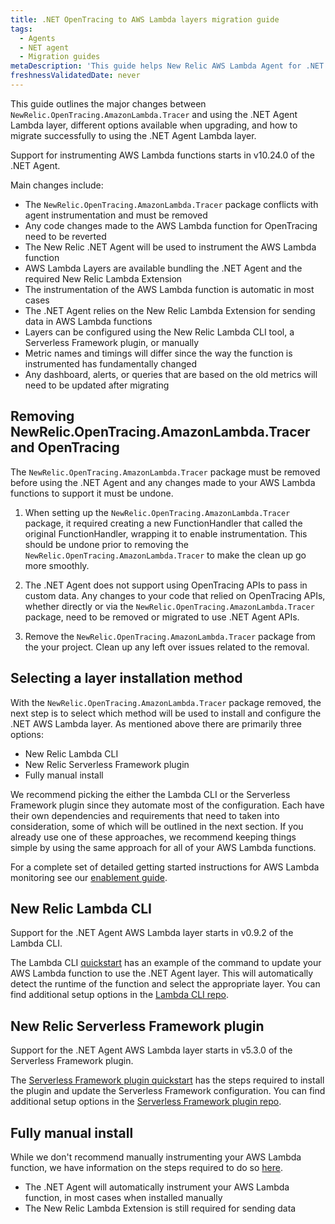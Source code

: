 ```yaml
---
title: .NET OpenTracing to AWS Lambda layers migration guide
tags:
  - Agents
  - NET agent
  - Migration guides
metaDescription: 'This guide helps New Relic AWS Lambda Agent for .NET users migrate from NewRelic.OpenTracing.AmazonLambda.Tracer to AWS Lambda layers'
freshnessValidatedDate: never
---
```


This guide outlines the major changes between `NewRelic.OpenTracing.AmazonLambda.Tracer` and using the .NET Agent Lambda layer, different options available when upgrading, and how to migrate successfully to using the .NET Agent Lambda layer.

<Callout variant="important">
  Support for instrumenting AWS Lambda functions starts in v10.24.0 of the .NET Agent.
</Callout>

Main changes include:

* The `NewRelic.OpenTracing.AmazonLambda.Tracer` package conflicts with agent instrumentation and must be removed
* Any code changes made to the AWS Lambda function for OpenTracing need to be reverted
* The New Relic .NET Agent will be used to instrument the AWS Lambda function
* AWS Lambda Layers are available bundling the .NET Agent and the required New Relic Lambda Extension
* The instrumentation of the AWS Lambda function is automatic in most cases
* The .NET Agent relies on the New Relic Lambda Extension for sending data in AWS Lambda functions
* Layers can be configured using the New Relic Lambda CLI tool, a Serverless Framework plugin, or manually
* Metric names and timings will differ since the way the function is instrumented has fundamentally changed
* Any dashboard, alerts, or queries that are based on the old metrics will need to be updated after migrating

## Removing NewRelic.OpenTracing.AmazonLambda.Tracer and OpenTracing
The `NewRelic.OpenTracing.AmazonLambda.Tracer` package must be removed before using the .NET Agent and any changes made to your AWS Lambda functions to support it must be undone.

1. When setting up the `NewRelic.OpenTracing.AmazonLambda.Tracer` package, it required creating a new FunctionHandler that called the original FunctionHandler, wrapping it to enable instrumentation.  This should be undone prior to removing the `NewRelic.OpenTracing.AmazonLambda.Tracer` to make the clean up go more smoothly.

2. The .NET Agent does not support using OpenTracing APIs to pass in custom data.  Any changes to your code that relied on OpenTracing APIs, whether directly or via the `NewRelic.OpenTracing.AmazonLambda.Tracer` package, need to be removed or migrated to use .NET Agent APIs.

3. Remove the `NewRelic.OpenTracing.AmazonLambda.Tracer` package from the your project.  Clean up any left over issues related to the removal.

## Selecting a layer installation method
With the `NewRelic.OpenTracing.AmazonLambda.Tracer` package removed, the next step is to select which method will be used to install and configure the .NET AWS Lambda layer. As mentioned above there are primarily three options:
- New Relic Lambda CLI
- New Relic Serverless Framework plugin
- Fully manual install

We recommend picking the either the Lambda CLI or the Serverless Framework plugin since they automate most of the configuration.  Each have their own dependencies and requirements that need to taken into consideration, some of which will be outlined in the next section.  If you already use one of these approaches, we recommend keeping things simple by using the same approach for all of your AWS Lambda functions.

For a complete set of detailed getting started instructions for AWS Lambda monitoring see our [enablement guide](/docs/serverless-function-monitoring/aws-lambda-monitoring/enable-lambda-monitoring/enable-aws-lambda-monitoring/).

## New Relic Lambda CLI

<Callout variant="important">
  Support for the .NET Agent AWS Lambda layer starts in v0.9.2 of the Lambda CLI.
</Callout>

The Lambda CLI [quickstart](/docs/serverless-function-monitoring/aws-lambda-monitoring/enable-lambda-monitoring/instrument-your-own/#quickstarts) has an example of the command to update your AWS Lambda function to use the .NET Agent layer.  This will automatically detect the runtime of the function and select the appropriate layer.  You can find additional setup options in the [Lambda CLI repo](https://github.com/newrelic/newrelic-lambda-cli?tab=readme-ov-file#recommendations).

## New Relic Serverless Framework plugin

<Callout variant="important">
  Support for the .NET Agent AWS Lambda layer starts in v5.3.0 of the Serverless Framework plugin.
</Callout>

The [Serverless Framework plugin quickstart](/docs/serverless-function-monitoring/aws-lambda-monitoring/enable-lambda-monitoring/instrument-your-own/#serverless) has the steps required to install the plugin and update the Serverless Framework configuration.  You can find additional setup options in the [Serverless Framework plugin repo](https://github.com/newrelic/serverless-newrelic-lambda-layers).

## Fully manual install
While we don't recommend manually instrumenting your AWS Lambda function, we have information on the steps required to do so [here](/docs/serverless-function-monitoring/aws-lambda-monitoring/enable-lambda-monitoring/instrument-your-own/#console).  

* The .NET Agent will automatically instrument your AWS Lambda function, in most cases when installed manually
* The New Relic Lambda Extension is still required for sending data
